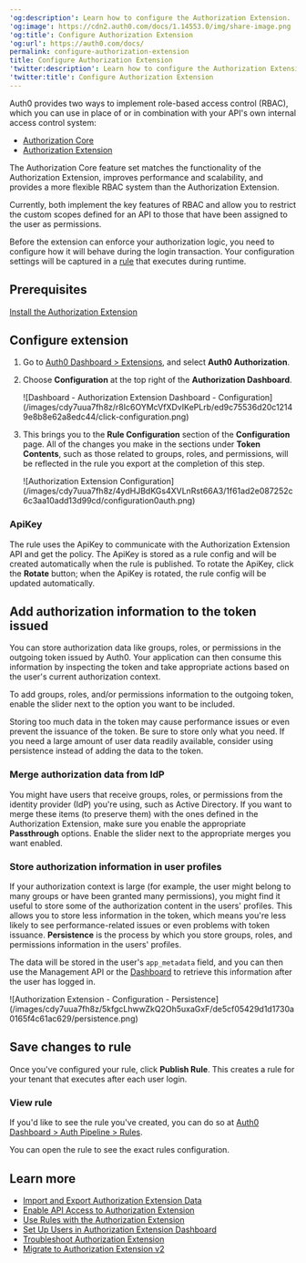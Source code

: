 ---
'og:description': Learn how to configure the Authorization Extension.
'og:image': https://cdn2.auth0.com/docs/1.14553.0/img/share-image.png
'og:title': Configure Authorization Extension
'og:url': https://auth0.com/docs/
permalink: configure-authorization-extension
title: Configure Authorization Extension
'twitter:description': Learn how to configure the Authorization Extension.
'twitter:title': Configure Authorization Extension
---
<Callout icon="file-lines" color="#0EA5E9" iconType="regular">

Auth0 provides two ways to implement role-based access control (RBAC), which you can use in place of or in combination with your API's own internal access control system:

* [Authorization Core](/docs/manage-users/access-control/rbac)
* [Authorization Extension](/docs/customize/extensions/authorization-extension)

The Authorization Core feature set matches the functionality of the Authorization Extension, improves performance and scalability, and provides a more flexible RBAC system than the Authorization Extension.

Currently, both implement the key features of RBAC and allow you to restrict the custom scopes defined for an API to those that have been assigned to the user as permissions.

</Callout>

Before the extension can enforce your authorization logic, you need to configure how it will behave during the login transaction. Your configuration settings will be captured in a [rule](/docs/customize/rules) that executes during runtime.

## Prerequisites

[Install the Authorization Extension](/docs/customize/extensions/authorization-extension/migrate-to-authorization-extension-v2)

## Configure extension

1. Go to [Auth0 Dashboard > Extensions](https://manage.auth0.com/#/extensions), and select **Auth0 Authorization**.
2. Choose **Configuration** at the top right of the **Authorization Dashboard**.

   <Frame>![Dashboard - Authorization Extension Dashboard - Configuration](/images/cdy7uua7fh8z/r8Ic6OYMcVfXDvIKePLrb/ed9c75536d20c12149e8b8e62a8edc44/click-configuration.png)</Frame>
3. This brings you to the **Rule Configuration** section of the **Configuration** page. All of the changes you make in the sections under **Token Contents**, such as those related to groups, roles, and permissions, will be reflected in the rule you export at the completion of this step.

   <Frame>![Authorization Extension Configuration](/images/cdy7uua7fh8z/4ydHJBdKGs4XVLnRst66A3/1f61ad2e087252c6c3aa10add13d99cd/configuration0auth.png)</Frame>

### ApiKey

The rule uses the ApiKey to communicate with the Authorization Extension API and get the policy. The ApiKey is stored as a rule config and will be created automatically when the rule is published. To rotate the ApiKey, click the **Rotate** button; when the ApiKey is rotated, the rule config will be updated automatically.

## Add authorization information to the token issued

You can store authorization data like groups, roles, or permissions in the outgoing token issued by Auth0. Your application can then consume this information by inspecting the token and take appropriate actions based on the user's current authorization context.

To add groups, roles, and/or permissions information to the outgoing token, enable the slider next to the option you want to be included.

<Warning>

Storing too much data in the token may cause performance issues or even prevent the issuance of the token. Be sure to store only what you need. If you need a large amount of user data readily available, consider using persistence instead of adding the data to the token.

</Warning>

### Merge authorization data from IdP

You might have users that receive groups, roles, or permissions from the <Tooltip tip="Identity Provider (IdP): Service that stores and manages digital identities." cta="View Glossary" href="/docs/glossary?term=identity+provider">identity provider</Tooltip> (IdP) you're using, such as Active Directory. If you want to merge these items (to preserve them) with the ones defined in the Authorization Extension, make sure you enable the appropriate **Passthrough** options. Enable the slider next to the appropriate merges you want enabled.

### Store authorization information in user profiles

If your authorization context is large (for example, the user might belong to many groups or have been granted many permissions), you might find it useful to store some of the authorization content in the users' profiles. This allows you to store less information in the token, which means you're less likely to see performance-related issues or even problems with token issuance. **Persistence** is the process by which you store groups, roles, and permissions information in the users' profiles.

The data will be stored in the user's `app_metadata` field, and you can then use the <Tooltip tip="Management API: A product to allow customers to perform administrative tasks." cta="View Glossary" href="/docs/glossary?term=Management+API">Management API</Tooltip> or the [Dashboard](https://manage.auth0.com/#/users) to retrieve this information after the user has logged in.

<Frame>![Authorization Extension - Configuration - Persistence](/images/cdy7uua7fh8z/5kfgcLhwwZkQ2Oh5uxaGxF/de5cf05429d1d1730a0165f4c61ac629/persistence.png)</Frame>

## Save changes to rule

Once you've configured your rule, click **Publish Rule**. This creates a rule for your tenant that executes after each user login.

### View rule

If you'd like to see the rule you've created, you can do so at [Auth0 Dashboard > Auth Pipeline > Rules](https://manage.auth0.com/#/rules).

You can open the rule to see the exact rules configuration.

## Learn more

* [Import and Export Authorization Extension Data](/docs/customize/extensions/authorization-extension/import-and-export-authorization-extension-data)
* [Enable API Access to Authorization Extension](/docs/customize/extensions/authorization-extension/enable-api-access-to-authorization-extension)
* [Use Rules with the Authorization Extension](/docs/customize/extensions/authorization-extension/use-rules-with-the-authorization-extension)
* [Set Up Users in Authorization Extension Dashboard](/docs/customize/extensions/authorization-extension/set-up-authorization-extension-users)
* [Troubleshoot Authorization Extension](/docs/troubleshoot/authentication-issues/troubleshoot-authorization-extension)
* [Migrate to Authorization Extension v2](/docs/customize/extensions/authorization-extension/migrate-to-authorization-extension-v2)